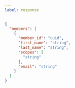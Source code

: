 ---
label: response
---

```json
{
  "members": [
    {
      "member_id": "uuid",
      "first_name": "string",
      "last_name": "string",
      "scopes": [
        "string"
      ],
      "email": "string"
    }
  ]
}
```
